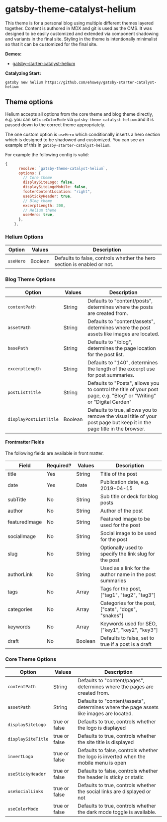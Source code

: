 <SEO
  title="Gatsby-Theme-Catalyst-Helium"
  description="Gatsby Theme Catalyst Helium is a complete theme and site built using Catalyst themes and git as the CMS provider. It was designed for use as a personal blog. Gatsby Theme Catalyst is an opinionated set of integrated themes and starters to accelerate your next Gatsby project."
/>

# gatsby-theme-catalyst-helium

This theme is for a personal blog using multiple different themes layered together. Content is authored in MDX and git is used as the CMS. It was designed to be easily customized and extended via component shadowing and variants in the final site. Styling in the theme is intentionally minimalist so that it can be customized for the final site.

**Demos:**

- [gatsby-starter-catalyst-helium](https://gatsby-starter-catalyst-helium.netlify.app/)

**Catalyzing Start:**

`gatsby new helium https://github.com/ehowey/gatsby-starter-catalyst-helium`

## Theme options

Helium accepts all options from the core theme and blog theme directly, e.g. you can set `useColorMode` via `gatsby-theme-catalyst-helium` and it is passed down to the correct theme appropriately.

The one custom option is `useHero` which conditionally inserts a hero section which is designed to be shadowed and customized. You can see an example of this in `gatsby-starter-catalyst-helium`.

For example the following config is valid:

```js
{
      resolve: `gatsby-theme-catalyst-helium`,
      options: {
        // Core theme
        displaySiteLogo: false,
        displaySiteLogoMobile: false,
        footerContentLocation: "right",
        useStickyHeader: true,
        // Blog theme
        excerptLength: 200,
        // Helium theme
        useHero: true,
      },
    },
```

### Helium Options

| Option    | Values  | Description                                                             |
| --------- | ------- | ----------------------------------------------------------------------- |
| `useHero` | Boolean | Defaults to false, controls whether the hero section is enabled or not. |

### Blog Theme Options

| Option                 | Values  | Description                                                                                                             |
| ---------------------- | ------- | ----------------------------------------------------------------------------------------------------------------------- |
| `contentPath`          | String  | Defaults to "content/posts", determines where the posts are created from.                                               |
| `assetPath`            | String  | Defaults to "content/assets", determines where the post assets like images are located.                                 |
| `basePath`             | String  | Defaults to "/blog", determines the page location for the post list.                                                    |
| `excerptLength`        | String  | Defaults to "140", determines the length of the excerpt use for post summaries.                                         |
| `postListTitle`        | String  | Defaults to "Posts", allows you to control the title of your post page, e.g. "Blog" or "Writing" or "Digital Garden"    |
| `displayPostListTitle` | Boolean | Defaults to true, allows you to remove the visual title of your post page but keep it in the page title in the browser. |

#### Frontmatter Fields

The following fields are available in front matter.

| Field         | Required? | Values  | Description                                              |
| ------------- | --------- | ------- | -------------------------------------------------------- |
| title         | Yes       | String  | Title of the post                                        |
| date          | Yes       | Date    | Publication date, e.g. 2019-04-15                        |
| subTitle      | No        | String  | Sub title or deck for blog posts                         |
| author        | No        | String  | Author of the post                                       |
| featuredImage | No        | String  | Featured image to be used for the post                   |
| socialImage   | No        | String  | Social image to be used for the post                     |
| slug          | No        | String  | Optionally used to specify the link slug for the post    |
| authorLink    | No        | String  | Used as a link for the author name in the post summaries |
| tags          | No        | Array   | Tags for the post, ["tag1", "tag2", "tag3"]              |
| categories    | No        | Array   | Categories for the post, ["cats", "dogs", "snakes"]      |
| keywords      | No        | Array   | Keywords used for SEO, ["key1", "key2", "key3"]          |
| draft         | No        | Boolean | Defaults to false, set to true if a post is a draft      |

### Core Theme Options

| Option             | Values        | Description                                                                             |
| ------------------ | ------------- | --------------------------------------------------------------------------------------- |
| `contentPath`      | String        | Defaults to "content/pages", determines where the pages are created from.               |
| `assetPath`        | String        | Defaults to "content/assets", determines where the page assets like images are located. |
| `displaySiteLogo`  | true or false | Defaults to true, controls whether the logo is displayed                                |
| `displaySiteTitle` | true or false | Defaults to true, controls whether the site title is displayed                          |
| `invertLogo`       | true or false | Defaults to false, controls whether the logo is inverted when the mobile menu is open   |
| `useStickyHeader`  | true or false | Defaults to false, controls whether the header is sticky or static                      |
| `useSocialLinks`   | true or false | Defaults to true, controls whether the social links are displayed or not                |
| `useColorMode`     | true or false | Defaults to true, controls whether the dark mode toggle is available.                   |
